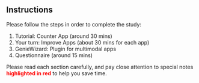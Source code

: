 ## Instructions

Please follow the steps in order to complete the study:

1. Tutorial: Counter App (around 30 mins)
2. Your turn: Improve Apps (about 30 mins for each app)
3. GenieWizard: Plugin for multimodal apps
4. Questionnaire (around 15 mins)

Please read each section carefully, and pay close attention to special notes
 <font color="red">**highlighted in red**</font> to help you save time.

